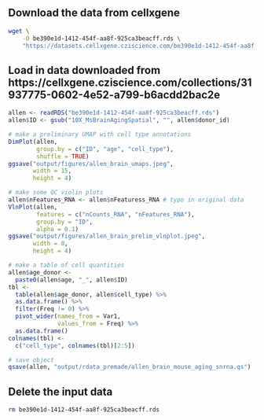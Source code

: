 ## Download the data from cellxgene
```bash
wget \
    -O be390e1d-1412-454f-aa8f-925ca3beacff.rds \
    "https://datasets.cellxgene.cziscience.com/be390e1d-1412-454f-aa8f-925ca3beacff.rds"
```

## Load in data downloaded from https://cellxgene.cziscience.com/collections/31937775-0602-4e52-a799-b6acdd2bac2e
```r
allen <- readRDS("be390e1d-1412-454f-aa8f-925ca3beacff.rds")
allen$ID <- gsub("10X_MsBrainAgingSpatial", "", allen$donor_id)

# make a preliminary UMAP with cell type annotations
DimPlot(allen,
        group.by = c("ID", "age", "cell_type"),
        shuffle = TRUE)
ggsave("output/figures/allen_brain_umaps.jpeg",
       width = 15,
       height = 4)

# make some QC violin plots
allen$nFeatures_RNA <- allen$nFeaturess_RNA # typo in original data
VlnPlot(allen,
        features = c("nCounts_RNA", "nFeatures_RNA"),
        group.by = "ID",
        alpha = 0.1)
ggsave("output/figures/allen_brain_prelim_vlnplot.jpeg",
       width = 8,
       height = 4)

# make a table of cell quantities
allen$age_donor <-
  paste0(allen$age, "_", allen$ID)
tbl <-
  table(allen$age_donor, allen$cell_type) %>%
  as.data.frame() %>%
  filter(Freq != 0) %>%
  pivot_wider(names_from = Var1,
              values_from = Freq) %>%
  as.data.frame()
colnames(tbl) <-
  c("cell_type", colnames(tbl)[2:5])

# save object
qsave(allen, "output/rdata_premade/allen_brain_mouse_aging_snrna.qs")
```

## Delete the input data
```bash
rm be390e1d-1412-454f-aa8f-925ca3beacff.rds
```
